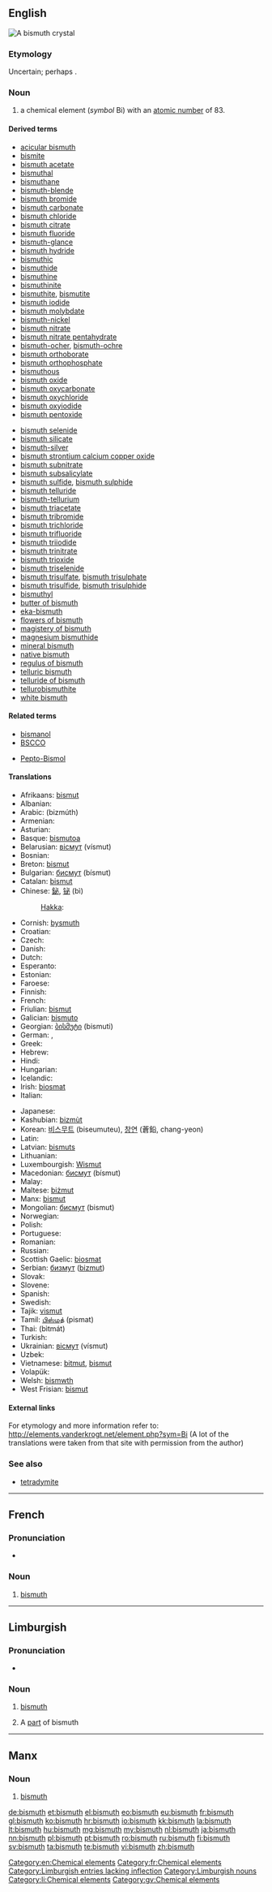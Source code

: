 ==English==
[[Image:Bismuth_crystal_macro.jpg|thumb|right|A bismuth crystal]]
{{elements|Bi|lead|Pb|polonium|Po}}

===Etymology===
Uncertain; perhaps {{etyl|de}} {{term|weiß||white}} {{term|Masse||mass}}.

===Noun===
{{en-noun|-}}
{{wikipedia}}

# a chemical element (''symbol'' Bi) with an [[atomic number]] of 83.

====Derived terms====

{{der-top}}
* [[acicular bismuth]]
* [[bismite]]
* [[bismuth acetate]]
* [[bismuthal]]
* [[bismuthane]]
* [[bismuth-blende]]
* [[bismuth bromide]]
* [[bismuth carbonate]]
* [[bismuth chloride]]
* [[bismuth citrate]]
* [[bismuth fluoride]]
* [[bismuth-glance]]
* [[bismuth hydride]]
* [[bismuthic]]
* [[bismuthide]]
* [[bismuthine]]
* [[bismuthinite]]
* [[bismuthite]], [[bismutite]]
* [[bismuth iodide]]
* [[bismuth molybdate]]
* [[bismuth-nickel]]
* [[bismuth nitrate]]
* [[bismuth nitrate pentahydrate]]
* [[bismuth-ocher]], [[bismuth-ochre]]
* [[bismuth orthoborate]]
* [[bismuth orthophosphate]]
* [[bismuthous]]
* [[bismuth oxide]]
* [[bismuth oxycarbonate]]
* [[bismuth oxychloride]]
* [[bismuth oxyiodide]]
* [[bismuth pentoxide]]
{{der-mid}}
* [[bismuth selenide]]
* [[bismuth silicate]]
* [[bismuth-silver]]
* [[bismuth strontium calcium copper oxide]]
* [[bismuth subnitrate]]
* [[bismuth subsalicylate]]
* [[bismuth sulfide]], [[bismuth sulphide]]
* [[bismuth telluride]]
* [[bismuth-tellurium]]
* [[bismuth triacetate]]
* [[bismuth tribromide]]
* [[bismuth trichloride]]
* [[bismuth trifluoride]]
* [[bismuth triiodide]]
* [[bismuth trinitrate]]
* [[bismuth trioxide]]
* [[bismuth triselenide]]
* [[bismuth trisulfate]], [[bismuth trisulphate]]
* [[bismuth trisulfide]], [[bismuth trisulphide]]
* [[bismuthyl]]
* [[butter of bismuth]]
* [[eka-bismuth]]
* [[flowers of bismuth]]
* [[magistery of bismuth]]
* [[magnesium bismuthide]]
* [[mineral bismuth]]
* [[native bismuth]]
* [[regulus of bismuth]]
* [[telluric bismuth]]
* [[telluride of bismuth]]
* [[tellurobismuthite]]
* [[white bismuth]]
{{der-bottom}}

====Related terms====
{{rel-top}}
* [[bismanol]]
* [[BSCCO]]
{{rel-mid}}
* [[w:Pepto-Bismol|Pepto-Bismol]]
{{rel-bottom}}

====Translations====
{{trans-top|chemical element}}
* Afrikaans: [[bismut]]
* Albanian: {{t-|sq|bizmut|xs=Albanian}}
* Arabic: {{Arab|[[بزموث]]}} (bizmúth) {{m}}
* Armenian: {{l|hy|բիսմութ|tr=bismutʿ}}
* Asturian: {{t-|ast|bismutu|m}}
* Basque: [[bismutoa]]
* Belarusian: [[вiсмут]] (vísmut) {{m}}
* Bosnian: {{t-|bs|bizmut}}
* Breton: [[bismut]]
* Bulgarian: [[бисмут]] (bísmut) {{m}}
* Catalan: [[bismut]]
* Chinese: [[鉍]], [[铋]] (bì)
*: [[Hakka]]: {{tø|hak|鉍|tr=pit|sc=Hans}}
* Cornish: [[bysmuth]]
* Croatian: {{t+|hr|bizmut}}
* Czech: {{t+|cs|bismut}}
* Danish: {{t-|da|vismuth}}
* Dutch: {{t+|nl|bismut|n}}
* Esperanto: {{t+|eo|bismuto|xs=Esperanto}}
* Estonian: {{t-|et|vismut}}
* Faroese: {{t-|fo|vismut|xs=Faroese}}
* Finnish: {{t+|fi|vismutti}}
* French: {{t+|fr|bismuth|m}}
* Friulian: [[bismut]]
* Galician: [[bismuto]]
* Georgian: [[ბისმუტი]] (bismuti)
* German: {{t+|de|Wismut|n}}, {{t+|de|Bismut|n}}
* Greek: {{t+|el|βισμούθιο|n|tr=vismoúthio}}
* Hebrew: {{t+|he|ביסמות|tr=bísmut}}
* Hindi: {{t|hi|भिदातु|tr=bhidaatu|sc=Deva}}
* Hungarian: {{t+|hu|bizmut}}
* Icelandic: {{t+|is|bismút}}
* Irish: [[biosmat]]
* Italian: {{t+|it|bismuto|m}}
{{trans-mid}}
* Japanese: {{t+|ja|ビスマス|tr=bisumusu}}
* Kashubian: [[bizmùt]]
* Korean: [[비스무트]] (biseumuteu), [[창연]] (蒼鉛, chang-yeon)
* Latin: {{t+|la|bisemutum}}
* Latvian: [[bismuts]]
* Lithuanian: {{t+|lt|bismutas|xs=Lithuanian}}
* Luxembourgish: [[Wismut]]
* Macedonian: [[бисмут]] (bísmut) {{m}}
* Malay: {{t-|ms|bismut|xs=Malay}}
* Maltese: [[biżmut]]
* Manx: [[bismut]]
* Mongolian: [[бисмут]] (bismut)
* Norwegian: {{t-|no|vismut}}
* Polish: {{t+|pl|bizmut|m}}
* Portuguese: {{t+|pt|bismuto|m}}
* Romanian: {{t+|ro|bismut|n}}
* Russian: {{t+|ru|висмут|m|tr=vísmut}}
* Scottish Gaelic: [[biosmat]]
* Serbian: [[бизмут]] ([[bizmut]]) {{m}}
* Slovak: {{t-|sk|bismut}}
* Slovene: {{t+|sl|bizmut}}
* Spanish: {{t+|es|bismuto|m}}
* Swedish: {{t+|sv|vismut}}
* Tajik: [[vismut]]
* Tamil: [[பிஸ்மத்]] (pismat)
* Thai: {{Thai|[[บิสมัท]]}} (bìtmát)
* Turkish: {{t+|tr|bizmut}}
* Ukrainian: [[вiсмут]] (vísmut) {{m}}
* Uzbek: {{t-|uz|висмут|tr=vismut|sc=Cyrl|xs=Uzbek}}
* Vietnamese: [[bitmut]], [[bismut]]
* Volapük: {{t+|vo|bismutin|xs=Volapük}}
* Welsh: [[bismwth]]
* West Frisian: [[bismut]]
{{trans-bottom}}

====External links====
For etymology and more information refer to:
http://elements.vanderkrogt.net/element.php?sym=Bi
(A lot of the translations were taken from that site with permission from the author)

===See also===
* [[tetradymite]]

[[Category:en:Chemical elements]]

----

==French==
{{wikipedia|lang=fr}}

===Pronunciation===
* {{IPA|/bismyt/|lang=fr}}

===Noun===
{{fr-noun-unc|m}}

# [[bismuth#English|bismuth]]

[[Category:fr:Chemical elements]]

----

==Limburgish==

===Pronunciation===
* {{IPA|[ˈbɪ˦zmœ˧ð]|lang=li}}

===Noun===
{{head|li|noun|g=n}}

# {{uncountable|lang=li}} [[bismuth#English|bismuth]]
# A [[part]] of bismuth

[[Category:Limburgish entries lacking inflection]]
[[Category:Limburgish nouns]]
[[Category:li:Chemical elements]]

----

==Manx==

===Noun===
{{gv-noun|g=m}}

# [[#English|bismuth]]

[[Category:gv:Chemical elements]]

[[de:bismuth]]
[[et:bismuth]]
[[el:bismuth]]
[[eo:bismuth]]
[[eu:bismuth]]
[[fr:bismuth]]
[[gl:bismuth]]
[[ko:bismuth]]
[[hr:bismuth]]
[[io:bismuth]]
[[kk:bismuth]]
[[la:bismuth]]
[[lt:bismuth]]
[[hu:bismuth]]
[[mg:bismuth]]
[[my:bismuth]]
[[nl:bismuth]]
[[ja:bismuth]]
[[nn:bismuth]]
[[pl:bismuth]]
[[pt:bismuth]]
[[ro:bismuth]]
[[ru:bismuth]]
[[fi:bismuth]]
[[sv:bismuth]]
[[ta:bismuth]]
[[te:bismuth]]
[[vi:bismuth]]
[[zh:bismuth]]